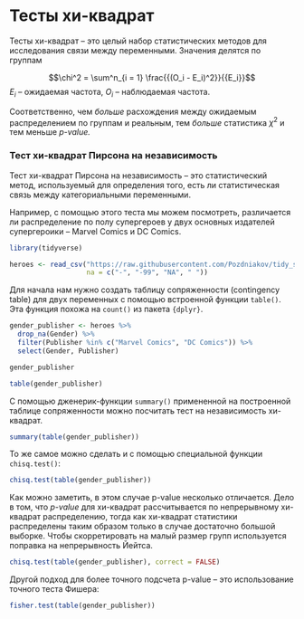 # Тесты хи-квадрат

Тесты хи-квадрат -- это целый набор статистических методов для исследования связи между переменными. Значения делятся по группам

$$\chi^2 = \sum^n_{i = 1} \frac{{(O_i - E_i)^2}}{{E_i}}$$ $E_i$ -- ожидаемая частота, $O_i$ -- наблюдаемая частота.

Соответственно, чем *больше* расхождения между ожидаемым распределением по группам и реальным, тем *больше* статистика $\chi^2$ и тем меньше *p-value.*

### Тест хи-квадрат Пирсона на независимость

Тест хи-квадрат Пирсона на независимость -- это статистический метод, используемый для определения того, есть ли статистическая связь между категориальными переменными.

Например, с помощью этого теста мы можем посмотреть, различается ли распределение по полу супергероев у двух основных издателей супергероики -- Marvel Comics и DC Comics.

```r
library(tidyverse)

heroes <- read_csv("https://raw.githubusercontent.com/Pozdniakov/tidy_stats/master/data/heroes_information.csv",
                   na = c("-", "-99", "NA", " "))
```

Для начала нам нужно создать таблицу сопряженности (contingency table) для двух переменных с помощью встроенной функции `table()`. Эта функция похожа на `count()` из пакета `{dplyr}`.

```r
gender_publisher <- heroes %>%
  drop_na(Gender) %>%
  filter(Publisher %in% c("Marvel Comics", "DC Comics")) %>%
  select(Gender, Publisher)

gender_publisher
```

```r
table(gender_publisher)
```

С помощью дженерик-функции `summary()` примененной на построенной таблице сопряженности можно посчитать тест на независимость хи-квадрат.

```r
summary(table(gender_publisher))
```

То же самое можно сделать и с помощью специальной функции `chisq.test()`:

```r
chisq.test(table(gender_publisher))
```

Как можно заметить, в этом случае p-value несколько отличается. Дело в том, что *p-value* для хи-квадрат рассчитывается по непрерывному хи-квадрат распределению, тогда как хи-квадрат статистики распределены таким образом только в случае достаточно большой выборке. Чтобы скорретировать на малый размер групп используется поправка на непрерывность Йейтса.

```r
chisq.test(table(gender_publisher), correct = FALSE)
```

Другой подход для более точного подсчета p-value -- это использование точного теста Фишера:

```r
fisher.test(table(gender_publisher))
```
